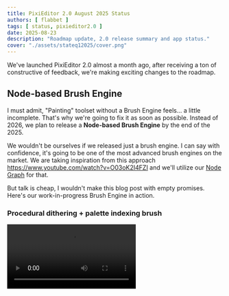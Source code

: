 ```yaml
---
title: PixiEditor 2.0 August 2025 Status
authors: [ flabbet ] 
tags: [ status, pixieditor2.0 ]
date: 2025-08-23
description: "Roadmap update, 2.0 release summary and app status."
cover: "./assets/stateq12025/cover.png"
---
```



We've launched PixiEditor 2.0 almost a month ago, after receiving a ton of constructive of feedback, we're making exciting changes to the roadmap.

## Node-based Brush Engine

I must admit, "Painting" toolset without a Brush Engine feels... a little incomplete. That's why we're going to fix it as soon as possible. Instead of 2026, we plan to release a **Node-based Brush Engine**
by the end of the 2025.

We wouldn't be ourselves if we released just a brush engine. I can say with confidence, it's going to be one of the most advanced brush engines on the market. 
We are taking inspiration from this approach https://www.youtube.com/watch?v=O03oK2I4FZI and we'll utilize our [Node Graph](/docs/usage/node-graph/getting-started-with-node-graph/) for that.

But talk is cheap, I wouldn't make this blog post with empty promises. Here's our work-in-progress Brush Engine in action.

### Procedural dithering + palette indexing brush

<video src='/videos/august-status/dither-brush.webm' loop autoplay mute controls playsinline/>

Let's take a closer look at the effect of this brush:

<Image src={ditherClose} alt="Close look at the brush effect" />

And now, a node graph of this brush:

<Image src={ditherBrush} alt="Brush graph" />

As you can see, we can plug anything into the Brush Output, the same way as it works with other Node Graph related stuff. I used a Shader for this one [based on this blog post](https://tympanus.net/codrops/2025/06/04/building-a-real-time-dithering-shader/).


Naturally, anything `Brush Output` exposes can be procedurally generated, such as shape or fill of the Brush.

### Vector Shape Brush

TODO: Add

### Pressure & Rotation

TODO: Add

### The goal

The whole system is still very early in development (like actually 10 hours of development time lol), but the prototype is already extremely powerful. Our goals for the Brush Engine are:

- Full stylus/drawing tablet support (pressure, twist, rotation, etc)
- Ability to create basic brushes (drawing textures)
- Ability to define vector shapes of the brushes
- Full support for other PixiEditor Nodes
- Full readback of layers/textures (brushes should be able to sample your layers and react according to them)
- Entity Brushes - Brushes that can evaluate over time, like drying ink, falling sand, fireworks?
- Animated Brushes

## What about Extensions and Extension Store?

We unfortunately had to move this for 2026. It's not realistic to squeeze this alongside Brush Engine. We might get Extensions API in a minimal state working, but I really want to take time to develop it
properly, with all security and feature considerations in mind. Realistically Extension Store requires full time employees who can moderate and support whole extension marketplace. I'm not even mentioning infrastracture
maintainance.